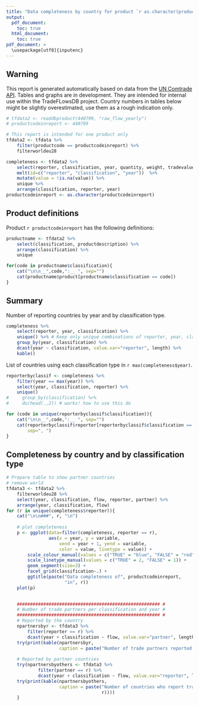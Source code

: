 ```yaml
---
title: "Data completeness by country for product `r as.character(productcodeinreport)` "
output:
  pdf_document:
    toc: true
  html_document:
    toc: true
pdf_document: >
  \usepackage[utf8]{inputenc}
---
```


## Warning
This report is generated automatically based on data from the 
[UN Comtrade API](http://comtrade.un.org/data/Doc/api/ex).
Tables and graphs are in development.
They are intended for internal use within the TradeFLowsDB project.
Country numbers in tables below might be slightly
overestimated, use them as a rough indication only.


```r
# tfdata2 <- readdbproduct(440799, "raw_flow_yearly")
# productcodeinreport <- 440799

# This report is intended for one product only
tfdata2 <- tfdata %>% 
    filter(productcode == productcodeinreport) %>%
    filterworldeu28

completeness <- tfdata2 %>%
    select(reporter, classification, year, quantity, weight, tradevalue) %>%
    melt(id=c("reporter", "classification", "year"))  %>%
    mutate(value = !is.na(value)) %>%
    unique %>% 
    arrange(classification, reporter, year)
productcodeinreport <- as.character(productcodeinreport)
```



## Product definitions
Product `r productcodeinreport` has the following definitions:
```r
productname <- tfdata2 %>% 
    select(classification, productdescription) %>%
    arrange(classification) %>%
    unique

for(code in productname$classification){
    cat("\n\n__",code,":__ ", sep="")
    cat(productname$product[productname$classification == code])
}
```



## Summary
Number of reporting countries by year and by classification type.
```r
completeness %>% 
    select(reporter, year, classification) %>%
    unique() %>% # Keep only unique combinations of reporter, year, classification
    group_by(year, classification) %>% 
    dcast(year ~ classification, value.var="reporter", length) %>%
    kable()
```

List of countries using each classification type in `r max(completeness$year)`.
```r
reporterbyclassif <- completeness %>% 
    filter(year == max(year)) %>%
    select(year, classification, reporter) %>%
    unique()
#     group_by(classification) %>%
#     do(head(.,2)) # works! how to use this do

for (code in unique(reporterbyclassif$classification)){
    cat("\n\n__",code,":__ ", sep="")
    cat(reporterbyclassif$reporter[reporterbyclassif$classification == code], 
        sep=", ")
}

```

## Completeness by country and by classification type 
```r
# Prepare table to show partner countries
# remove world
tfdata3 <- tfdata2 %>% 
    filterworldeu28 %>%
    select(year, classification, flow, reporter, partner) %>%
    arrange(year, classification, flow)
for (r in unique(completeness$reporter)){
    cat("\n\n###", r, "\n")
    
    # plot completeness
    p <- ggplot(data=filter(completeness, reporter == r), 
                aes(x = year, y = variable, 
                    xend = year + 1, yend = variable, 
                    color = value, linetype = value)) +
        scale_colour_manual(values = c("TRUE" = "blue", "FALSE" = "red")) +
        scale_linetype_manual(values = c("TRUE" = 2, "FALSE" = 1)) +
        geom_segment(size=3) + 
        facet_grid(classification~.) +
        ggtitle(paste("Data completeness of", productcodeinreport,
                      "in", r))
    plot(p)

    
    ###################################################### #
    # Number of trade partners per classification and year #
    ###################################################### #
    # Reported by the country
    npartnersbyr <- tfdata3 %>% 
        filter(reporter == r) %>%
        dcast(year + classification ~ flow, value.var="partner", length) 
    try(print(kable(npartnersbyr,
                    caption = paste("Number of trade partners reported by", r))))
    
    # Reported by partner countries
    try(npartnersbyothers <- tfdata3 %>% 
            filter(partner == r) %>%
            dcast(year + classification ~ flow, value.var="reporter", length))
    try(print(kable(npartnersbyothers,
                    caption = paste("Number of countries who report trading with",
                                    r))))
    }
``` 

